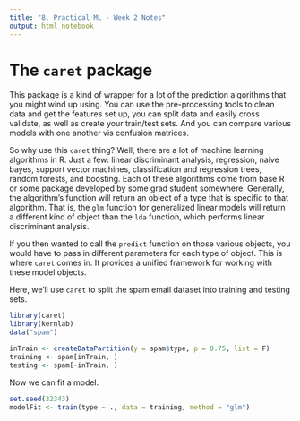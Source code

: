 ```yaml
---
title: "8. Practical ML - Week 2 Notes"
output: html_notebook
---
```


# The `caret` package
This package is a kind of wrapper for a lot of the prediction algorithms that you might wind up using. You can use the pre-processing tools to clean data and get the features set up, you can split data and easily cross validate, as well as create your train/test sets. And you can compare various models with one another vis confusion matrices.

So why use this `caret` thing? Well, there are a lot of machine learning algorithms in R. Just a few: linear discriminant analysis, regression, naive bayes, support vector machines, classification and regression trees, random forests, and boosting. Each of these algorithms come from base R or some package developed by some grad student somewhere. Generally, the algorithm's function will return an object of a type that is specific to that algorithm. That is, the `glm` function for generalized linear models will return a different kind of object than the `lda` function, which performs linear discriminant analysis.

If you then wanted to call the `predict` function on those various objects, you would have to pass in different parameters for each type of object. This is where `caret` comes in. It provides a unified framework for working with these model objects.

Here, we'll use `caret` to split the spam email dataset into training and testing sets.

```r
library(caret)
library(kernlab)
data("spam")

inTrain <- createDataPartition(y = spam$type, p = 0.75, list = F)
training <- spam[inTrain, ]
testing <- spam[-inTrain, ]
```

Now we can fit a model.
```r
set.seed(32343)
modelFit <- train(type ~ ., data = training, method = "glm")
```

